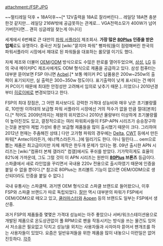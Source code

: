 attachment:/FSP.JPG

~~멀티레일 덕후 + 18A덕후~~[* 12V출력을 18A로 잘라버린다... 레일당 18A면 충분한것 같지만... 레일당 216W밖에 공급못하는 관계로... VGA전력소모가 400W가 넘어가버린다면... 괜히 싱글레일 찾는게 아니다]

세계에서 6번째로 큰 대만의 [[파워 서플라이]] 제조회사. '''가장 많은 [[80Plus]] 인증을 받은 업체'''로도 유명하다. 중국산 저질 [wiki:"묻지마 파워" 뻥파워]들이 점령해버린 한국의 파워서플라이 시장에서 제대로 된 파워들을 대표하는 롤모델 이기도 했다.

자체 제조와 더불어 [[OEM]]/[[ODM]] 방식으로도 수많은 판로를 열어두었으며, [[삼성]], [[LG]] 등의 국내 메이커PC 제조사에게도 ODM 형식으로 제품을 공급하고 있다. 삼성 컴퓨터는 대부분 뜯어보면 FSP 아니면 [[Acbel]].[* 보통 메이커 PC 납품용은 200w~250w의 출력이 표기되지만, 실 출력은 300~350w 정도이다. 표기출력이 낮게 표시되는 건 메이커 PC이기 때문에 최대한 안정성만 고려해서 임의로 낮추기 때문.]..이었으나 2010년경부터 [[히로이찌]]로 변경되었다고 한다.

FSP의 최대 장점은, 그 어떤 회사보다도 강력한 가격대 성능비와 매우 낮은 초기불량률로, 10만원 이하대의 보급형 파워 서플라이 시장에선 거의 적수가 없을 만큼 절대[본좌]다.[* 적어도 2009년까지는 제왕의 위치였으나 2010년 물량부터 이상하게 초기불량률이 높아진것도 있고, 결정적으로는 여러 파워회사들이 FSP-APN 시리즈가 승승장구하는것을 본받아 제법 가성비 좋은 보급형 제품들을 많이 출시했기 때문이 크다. 그리하여 2012년 현재는 주춤해진 상태.] 다만 고가형 파워의 경우에는 [[Delta]], [[CWT]] 등에서 만든 파워[* Antec이라든가, 에너맥스라든가...]에 밀리기도 한다. 아니 밀린다…. oem으로 뽑는 제품은 최고급이지만 자체 제작은 한두개 문제가 있다는 평.  09년 출시한 APN 시리즈는 [wiki:"컴퓨터 본체 갤러리" 컴갤]에서도 푸쉬를 받았다. 기가막히게도 효율이 82%에 가까운데, 그도 그럴 것이 이 APN 시리즈는 원판이 '''[[80Plus]] 브론즈''' 등급이다. 스파클에서 새로 라인업을 꾸리면서 국내용 220v 전용으로 출시하였기 때문에 인증을 붙일 수 없을 뿐이다.[* 참고로 80Plus는 프리볼트 기능이 없으면 OEM/ODM으로 생산되더라도 인증을 붙일 수 없다.]

국내 유통사는 스파클텍. 과거엔 OEM 형식으로 스파클 브랜드로 들어왔으나, 이후 FSP와 스파클 브랜드가 따로 독립되었다. [[잘만]] 역시 대부분의 파워가 FSP에서 OEM/ODM으로 떼오고 있고, [[쿨러마스터]]와 [[Aopen]] 등의 브랜드도 일부는 FSP에서 생산중.

과거 FSP의 제품들중 몇몇은 가격대 성능비는 아주 좋았으나 서버/워크스테이션용으로 개발된 제품으로 온도상관없이 풀 RPM으로 팬을 작동시키는 방식을 쓰는 물건도 있어서 저소음은 필요없고 닥치고 성능!을 외치는 사용자들과 사자마자 뜯어서 팬개조를 하는 사용자들이 있었다. 요즘은 일반유져들을 위한 제품을 많이 내놓으니 이런일은 없어진듯하다.
[[각주]]
